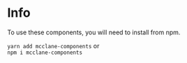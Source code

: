 
<Meta title="Info" />

# Info

To use these components, you will need to install from npm.

`yarn add mcclane-components` or  
`npm i mcclane-components`
